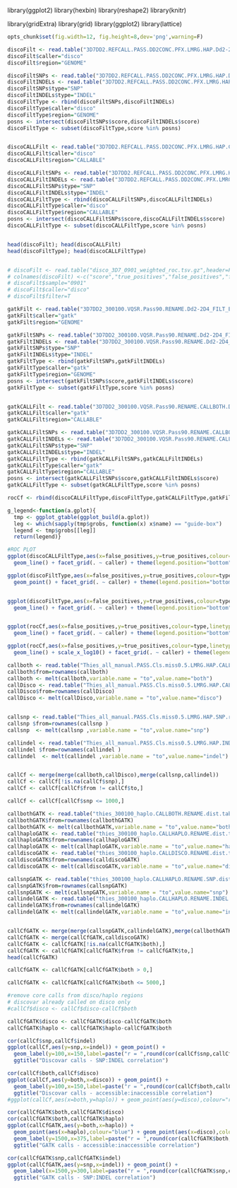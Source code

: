 library(ggplot2)
library(hexbin)
library(reshape2)
library(knitr)

library(gridExtra)
library(grid)
library(ggplot2)
library(lattice)
```r
opts_chunk$set(fig.width=12, fig.height=8,dev='png',warning=F)

``` 

```r

discoFilt <- read.table("3D7DD2.REFCALL.PASS.DD2CONC.PFX.LMRG.HAP.Dd2-2D4_FILT_EVAL/weighted_roc.tsv.gz",header=F,skip = 3,stringsAsFactors =F,sep="\t",col.names=c("score","true_positives","false_positives","false_negatives","precision","sensitivity","f_measure"))
discoFilt$caller="disco"
discoFilt$region="GENOME"

discoFiltSNPs <- read.table("3D7DD2.REFCALL.PASS.DD2CONC.PFX.LMRG.HAP.Dd2-2D4_FILT_EVAL/snp_roc.tsv.gz",header=F,skip = 3,stringsAsFactors =F,sep="\t",col.names = c("score","true_positives","false_positives"))
discoFiltINDELs <- read.table("3D7DD2.REFCALL.PASS.DD2CONC.PFX.LMRG.HAP.Dd2-2D4_FILT_EVAL/non_snp_roc.tsv.gz",header=F,skip = 3,stringsAsFactors =F,sep="\t",col.names = c("score","true_positives","false_positives"))
discoFiltSNPs$type="SNP"
discoFiltINDELs$type="INDEL"
discoFiltType <- rbind(discoFiltSNPs,discoFiltINDELs)
discoFiltType$caller="disco"
discoFiltType$region="GENOME"
posns <- intersect(discoFiltSNPs$score,discoFiltINDELs$score)
discoFiltType <- subset(discoFiltType,score %in% posns)


discoCALLFilt <- read.table("3D7DD2.REFCALL.PASS.DD2CONC.PFX.LMRG.HAP.CALLBOTH.Dd2-2D4_FILT_EVAL/weighted_roc.tsv.gz",header=F,skip = 3,stringsAsFactors =F,sep="\t",col.names=c("score","true_positives","false_positives","false_negatives","precision","sensitivity","f_measure"))
discoCALLFilt$caller="disco"
discoCALLFilt$region="CALLABLE"

discoCALLFiltSNPs <- read.table("3D7DD2.REFCALL.PASS.DD2CONC.PFX.LMRG.HAP.CALLBOTH.Dd2-2D4_FILT_EVAL/snp_roc.tsv.gz",header=F,skip = 3,stringsAsFactors =F,sep="\t",col.names = c("score","true_positives","false_positives"))
discoCALLFiltINDELs <- read.table("3D7DD2.REFCALL.PASS.DD2CONC.PFX.LMRG.HAP.CALLBOTH.Dd2-2D4_FILT_EVAL/non_snp_roc.tsv.gz",header=F,skip = 3,stringsAsFactors =F,sep="\t",col.names = c("score","true_positives","false_positives"))
discoCALLFiltSNPs$type="SNP"
discoCALLFiltINDELs$type="INDEL"
discoCALLFiltType <- rbind(discoCALLFiltSNPs,discoCALLFiltINDELs)
discoCALLFiltType$caller="disco"
discoCALLFiltType$region="CALLABLE"
posns <- intersect(discoCALLFiltSNPs$score,discoCALLFiltINDELs$score)
discoCALLFiltType <- subset(discoCALLFiltType,score %in% posns)


head(discoFilt); head(discoCALLFilt)
head(discoFiltType); head(discoCALLFiltType)


# discoFilt <- read.table("disco_3D7_0901_weighted_roc.tsv.gz",header=F,skip = 3,stringsAsFactors =F,sep="\t")
# colnames(discoFilt) <-c("score","true_positives","false_positives","false_negatives","precision","sensitivity","f_measure")
# discoFilt$sample="0901"
# discoFilt$caller="disco"
# discoFilt$filter=T
```

```r
gatkFilt <- read.table("3D7DD2_300100.VQSR.Pass90.RENAME.Dd2-2D4_FILT_EVAL/weighted_roc.tsv.gz",header=F,skip = 3,stringsAsFactors =F,sep="\t",col.names=c("score","true_positives","false_positives","false_negatives","precision","sensitivity","f_measure"))
gatkFilt$caller="gatk"
gatkFilt$region="GENOME"

gatkFiltSNPs <- read.table("3D7DD2_300100.VQSR.Pass90.RENAME.Dd2-2D4_FILT_EVAL/snp_roc.tsv.gz",header=F,skip = 3,stringsAsFactors =F,sep="\t",col.names = c("score","true_positives","false_positives"))
gatkFiltINDELs <- read.table("3D7DD2_300100.VQSR.Pass90.RENAME.Dd2-2D4_FILT_EVAL/non_snp_roc.tsv.gz",header=F,skip = 3,stringsAsFactors =F,sep="\t",col.names = c("score","true_positives","false_positives"))
gatkFiltSNPs$type="SNP"
gatkFiltINDELs$type="INDEL"
gatkFiltType <- rbind(gatkFiltSNPs,gatkFiltINDELs)
gatkFiltType$caller="gatk"
gatkFiltType$region="GENOME"
posns <- intersect(gatkFiltSNPs$score,gatkFiltINDELs$score)
gatkFiltType <- subset(gatkFiltType,score %in% posns)


gatkCALLFilt <- read.table("3D7DD2_300100.VQSR.Pass90.RENAME.CALLBOTH.Dd2-2D4_FILT_EVAL/weighted_roc.tsv.gz",header=F,skip = 3,stringsAsFactors =F,sep="\t",col.names=c("score","true_positives","false_positives","false_negatives","precision","sensitivity","f_measure"))
gatkCALLFilt$caller="gatk"
gatkCALLFilt$region="CALLABLE"

gatkCALLFiltSNPs <- read.table("3D7DD2_300100.VQSR.Pass90.RENAME.CALLBOTH.Dd2-2D4_FILT_EVAL/snp_roc.tsv.gz",header=F,skip = 3,stringsAsFactors =F,sep="\t",col.names = c("score","true_positives","false_positives"))
gatkCALLFiltINDELs <- read.table("3D7DD2_300100.VQSR.Pass90.RENAME.CALLBOTH.Dd2-2D4_FILT_EVAL/non_snp_roc.tsv.gz",header=F,skip = 3,stringsAsFactors =F,sep="\t",col.names = c("score","true_positives","false_positives"))
gatkCALLFiltSNPs$type="SNP"
gatkCALLFiltINDELs$type="INDEL"
gatkCALLFiltType <- rbind(gatkCALLFiltSNPs,gatkCALLFiltINDELs)
gatkCALLFiltType$caller="gatk"
gatkCALLFiltType$region="CALLABLE"
posns <- intersect(gatkCALLFiltSNPs$score,gatkCALLFiltINDELs$score)
gatkCALLFiltType <- subset(gatkCALLFiltType,score %in% posns)
```

```r

rocCf <- rbind(discoCALLFiltType,discoFiltType,gatkCALLFiltType,gatkFiltType)

```

```r
g_legend<-function(a.gplot){
  tmp <- ggplot_gtable(ggplot_build(a.gplot))
  leg <- which(sapply(tmp$grobs, function(x) x$name) == "guide-box")
  legend <- tmp$grobs[[leg]]
  return(legend)}
```


```r

#ROC PLOT
ggplot(discoCALLFiltType,aes(x=false_positives,y=true_positives,colour=type)) + 
  geom_line() + facet_grid(. ~ caller) + theme(legend.position="bottom")

ggplot(discoFiltType,aes(x=false_positives,y=true_positives,colour=type)) + 
  geom_point() + facet_grid(. ~ caller) + theme(legend.position="bottom")


ggplot(discoFiltType,aes(x=false_positives,y=true_positives,colour=type)) + 
  geom_line() + facet_grid(. ~ caller) + theme(legend.position="bottom")


ggplot(rocCf,aes(x=false_positives,y=true_positives,colour=type,linetype=region)) + 
  geom_line() + facet_grid(. ~ caller) + theme(legend.position="bottom")

ggplot(rocCf,aes(x=false_positives,y=true_positives,colour=type,linetype=region)) + 
  geom_line() + scale_x_log10() + facet_grid(. ~ caller) + theme(legend.position="bottom")

```


```r
callboth <- read.table("Thies_all_manual.PASS.Cls.miss0.5.LMRG.HAP.CALLBOTH.vcf.dist.tab.txt",sep="\t")
callboth$from=rownames(callboth)
callboth <- melt(callboth,variable.name = "to",value.name="both")
callDisco <- read.table("Thies_all_manual.PASS.Cls.miss0.5.LMRG.HAP.CALLDISCOONLY.vcf.dist.tab.txt",sep="\t")
callDisco$from=rownames(callDisco)
callDisco <- melt(callDisco,variable.name = "to",value.name="disco")


callsnp <- read.table("Thies_all_manual.PASS.Cls.miss0.5.LMRG.HAP.SNP.recode.vcf.dist.tab.txt",sep="\t")
callsnp $from=rownames(callsnp )
callsnp  <- melt(callsnp ,variable.name = "to",value.name="snp")

callindel <- read.table("Thies_all_manual.PASS.Cls.miss0.5.LMRG.HAP.INDEL.recode.vcf.dist.tab.txt",sep="\t")
callindel $from=rownames(callindel )
callindel  <- melt(callindel ,variable.name = "to",value.name="indel")


callCf <- merge(merge(callboth,callDisco),merge(callsnp,callindel))
callCf <- callCf[!is.na(callCf$snp),]
callCf <- callCf[callCf$from != callCf$to,]

callCf <- callCf[callCf$snp <= 1000,]

callbothGATK <- read.table("thies_300100_haplo.CALLBOTH.RENAME.dist.tab.txt",sep="\t")
callbothGATK$from=rownames(callbothGATK)
callbothGATK <- melt(callbothGATK,variable.name = "to",value.name="both")
callhaploGATK <- read.table("thies_300100_haplo.CALLHAPLO.RENAME.dist.tab.txt",sep="\t")
callhaploGATK$from=rownames(callhaploGATK)
callhaploGATK <- melt(callhaploGATK,variable.name = "to",value.name="haplo")
calldiscoGATK <- read.table("thies_300100_haplo.CALLDISCO.RENAME.dist.tab.txt",sep="\t")
calldiscoGATK$from=rownames(calldiscoGATK)
calldiscoGATK <- melt(calldiscoGATK,variable.name = "to",value.name="disco")

callsnpGATK <- read.table("thies_300100_haplo.CALLHAPLO.RENAME.SNP.dist.tab.txt",sep="\t")
callsnpGATK$from=rownames(callsnpGATK)
callsnpGATK <- melt(callsnpGATK,variable.name = "to",value.name="snp")
callindelGATK <- read.table("thies_300100_haplo.CALLHAPLO.RENAME.INDEL.dist.tab.txt",sep="\t")
callindelGATK$from=rownames(callindelGATK)
callindelGATK <- melt(callindelGATK,variable.name = "to",value.name="indel")


callCfGATK <- merge(merge(callsnpGATK,callindelGATK),merge(callbothGATK,callhaploGATK))
callCfGATK <- merge(callCfGATK,calldiscoGATK)
callCfGATK <- callCfGATK[!is.na(callCfGATK$both),]
callCfGATK <- callCfGATK[callCfGATK$from != callCfGATK$to,]
head(callCfGATK)

callCfGATK <- callCfGATK[callCfGATK$both > 0,]

callCfGATK <- callCfGATK[callCfGATK$both <= 5000,]

#remove core calls from disco/haplo regions
# discovar already called on disco only
#callCf$disco <- callCf$disco-callCf$both

callCfGATK$disco <- callCfGATK$disco-callCfGATK$both
callCfGATK$haplo <- callCfGATK$haplo-callCfGATK$both
```

```r


cor(callCf$snp,callCf$indel)
ggplot(callCf,aes(y=snp,x=indel)) + geom_point() +  
  geom_label(y=100,x=150,label=paste("r = ",round(cor(callCf$snp,callCf$indel),2)),size=5) +
  ggtitle("Discovar calls - SNP:INDEL correlation")

cor(callCf$both,callCf$disco)
ggplot(callCf,aes(y=both,x=disco)) + geom_point() +  
  geom_label(y=100,x=150,label=paste("r = ",round(cor(callCf$both,callCf$disco),2)),size=5) +
  ggtitle("Discovar calls - accessible:inaccessible correlation")
#ggplot(callCf,aes(x=both,y=haplo)) + geom_point(aes(y=disco),colour="red")

cor(callCfGATK$both,callCfGATK$disco)
cor(callCfGATK$both,callCfGATK$haplo)
ggplot(callCfGATK,aes(y=both,x=haplo)) + 
  geom_point(aes(x=haplo),colour="blue") + geom_point(aes(x=disco),colour="red") +
  geom_label(y=1500,x=375,label=paste("r = ",round(cor(callCfGATK$both,callCfGATK$haplo),2)),size=5,colour="blue") + geom_label(y=1000,x=750,label=paste("r = ",round(cor(callCfGATK$both,callCfGATK$disco),2)),size=5,colour="red") +
  ggtitle("GATK calls - accessible:inaccessible correlation")

cor(callCfGATK$snp,callCfGATK$indel)
ggplot(callCfGATK,aes(y=snp,x=indel)) + geom_point() + 
  geom_label(x=1500,y=300,label=paste("r = ",round(cor(callCfGATK$snp,callCfGATK$indel),2)),size=5) +
  ggtitle("GATK calls - SNP:INDEL correlation")


```



